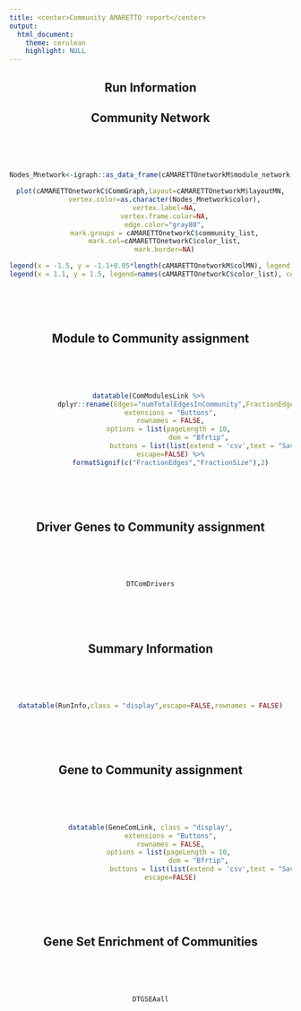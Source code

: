 ```yaml
---
title: <center>Community AMARETTO report</center>
output: 
  html_document:
    theme: cerulean
    highlight: NULL
---
```


<center>
## Run Information

## Community Network
<br><br><br>
```r
Nodes_Mnetwork<-igraph::as_data_frame(cAMARETTOnetworkM$module_network,what="vertices")

plot(cAMARETTOnetworkC$CommGraph,layout=cAMARETTOnetworkM$layoutMN,
       vertex.color=as.character(Nodes_Mnetwork$color),
       vertex.label=NA,
       vertex.frame.color=NA,
       edge.color="gray80",
       mark.groups = cAMARETTOnetworkC$community_list,
       mark.col=cAMARETTOnetworkC$color_list,
       mark.border=NA)

legend(x = -1.5, y = -1.1+0.05*length(cAMARETTOnetworkM$colMN), legend = names(cAMARETTOnetworkM$colMN), col = cAMARETTOnetworkM$colMN, pch=19, bty="n",ncol=ceiling(length(cAMARETTOnetworkM$colMN)/5))
legend(x = 1.1, y = 1.5, legend=names(cAMARETTOnetworkC$color_list), col=cAMARETTOnetworkC$color_list, pch=19, bty="n",cex=max(0.9,1/(1+0.02*length(cAMARETTOnetworkC$color_list))),ncol=ceiling(length(cAMARETTOnetworkC$color_list)/15))
```
<br><br><br>

## Module to Community assignment
<br><br><br>
```r
datatable(ComModulesLink %>% 
            dplyr::rename(Edges="numTotalEdgesInCommunity",FractionEdges="fractEdgesInVsOut",FractionSize="CommsizeFrac"), class = "display",
          extensions = "Buttons",
          rownames = FALSE,
          options = list(pageLength = 10, 
                         dom = "Bfrtip", 
                         buttons = list(list(extend = 'csv',text = "Save CSV", title="ComModuleRelation"))),
          escape=FALSE) %>%
          formatSignif(c("FractionEdges","FractionSize"),2)
```
<br><br><br>

## Driver Genes to Community assignment
<br><br><br>
```r
DTComDrivers
```
<br><br><br>




## Summary Information
<br><br><br>
```r
datatable(RunInfo,class = "display",escape=FALSE,rownames = FALSE)
```
<br><br><br>

## Gene to Community assignment
<br><br><br>
```r
datatable(GeneComLink, class = "display",
          extensions = "Buttons",
          rownames = FALSE,
          options = list(pageLength = 10, 
                         dom = "Bfrtip", 
                         buttons = list(list(extend = 'csv',text = "Save CSV", title="ComGeneRelation"))),
          escape=FALSE)
```
<br><br><br>

## Gene Set Enrichment of Communities
<br><br><br>
```r
DTGSEAall
```
<br><br><br>

</center>